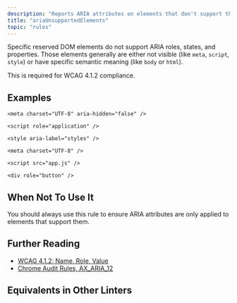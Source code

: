 ```yaml
---
description: "Reports ARIA attributes on elements that don't support them."
title: "ariaUnsupportedElements"
topic: "rules"
---
```



<RuleSummary plugin="jsx" rule="ariaUnsupportedElements" />

Specific reserved DOM elements do not support ARIA roles, states, and properties.
Those elements generally are either not visible (like `meta`, `script`, `style`) or have specific semantic meaning (like `body` or `html`).

This is required for WCAG 4.1.2 compliance.

## Examples

<Tabs>
<TabItem label="❌ Incorrect">

```tsx
<meta charset="UTF-8" aria-hidden="false" />
```

```tsx
<script role="application" />
```

```tsx
<style aria-label="styles" />
```

</TabItem>
<TabItem label="✅ Correct">

```tsx
<meta charset="UTF-8" />
```

```tsx
<script src="app.js" />
```

```tsx
<div role="button" />
```

</TabItem>
</Tabs>

## When Not To Use It

You should always use this rule to ensure ARIA attributes are only applied to elements that support them.

## Further Reading

- [WCAG 4.1.2: Name, Role, Value](https://www.w3.org/WAI/WCAG21/Understanding/name-role-value)
- [Chrome Audit Rules, AX_ARIA_12](https://github.com/GoogleChrome/accessibility-developer-tools/wiki/Audit-Rules#ax_aria_12)

## Equivalents in Other Linters

<RuleEquivalents pluginId="jsx" ruleId="ariaUnsupportedElements" />
